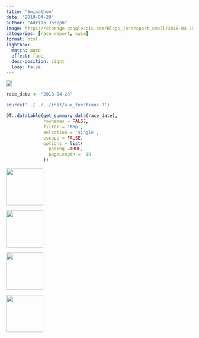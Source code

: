 ```yaml
---
title: "Swimathon"
date: "2018-04-28"
author: "Adrian Joseph"
image: https://storage.googleapis.com/blogs_josa/sport_small/2018-04-28_SWIMATHON/img/00.png
categories: [race report, swim]
format: html
lightbox:
  match: auto
  effect: fade
  desc-position: right
  loop: false
---
```

![](https://storage.googleapis.com/blogs_josa/sport_small/2018-04-28_SWIMATHON/img/00.png)

```r
race_date <- "2018-04-28"

source('../../../inst/aux_functions.R')

DT::datatable(get_summary_data(race_date),
              rownames = FALSE,
              filter = 'top',
              selection = 'single',
              escape = FALSE,
              options = list(
                paging =TRUE,
                pageLength =  10
              ))
```




::: {layout-ncol=4}
![](https://storage.googleapis.com/blogs_josa/sport_small/2018-04-28_SWIMATHON/img/00.png){ width="100" group="hi" }

![](https://storage.googleapis.com/blogs_josa/sport_small/2018-04-28_SWIMATHON/img/01.png){ width="100" group="hi" }

![](https://storage.googleapis.com/blogs_josa/sport_small/2018-04-28_SWIMATHON/img/02.png){ width="100" group="hi" }

![](https://storage.googleapis.com/blogs_josa/sport_small/2018-04-28_SWIMATHON/img/03.jpg){ width="100" group="hi" }


:::
